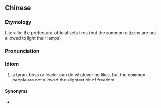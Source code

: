 ==Chinese==
{{zh-forms|type=112}}

===Etymology===
Literally: the prefectural official sets fires (but the common citizens are not allowed to light their lamps)

===Pronunciation===
{{zh-pron
|m=zhōuguān-fànghuǒ
|c=zau1 gun1 fong3 fo2
|cat=id
}}

===Idiom===
{{zh-idiom}}

# a tyrant boss or leader can do whatever he likes, but the common people are not allowed the slightest bit of freedom

====Synonyms====
* {{zh-l|只許州官放火，不許百姓點燈}}